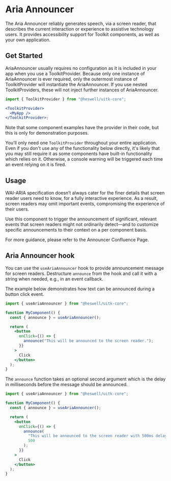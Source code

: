 

<Meta title="Documentation/Core/Aria Announcer" />

# Aria Announcer

The Aria Announcer reliably generates speech, via a screen reader, that
describes the current interaction or experience to assistive technology users.
It provides accessibility support for Toolkit components, as well as your own
application.

## Get Started

AriaAnnouncer usually requires no configuration as it is included in your app when you use a ToolkitProvider. Because only one instance of
AriaAnnouncer is ever required, only the outermost instance of ToolkitProvider will instantiate the AriaAnnouncer. If you use
nested ToolkitProviders, these will not inject further instances of AriaAnnouncer.

```jsx
import { ToolkitProvider } from "@heswell/uitk-core";

<ToolkitProvider>
  <MyApp />
</ToolkitProvider>;
```

Note that some component examples have the provider in their code, but this is
only for demonstration purposes.

You’ll only need one `ToolkitProvider` throughout your entire application.
Even if you don't use any of the functionality below directly, it's likely that
you may still require it as some components have built-in functionality which
relies on it. Otherwise, a console warning will be triggered each time an event
relying on it is fired.

## Usage

WAI-ARIA specification doesn’t always cater for the finer details that screen
reader users need to know, for a fully interactive experience. As a result,
screen readers may omit important events, compromising the experience of their
users.

Use this component to trigger the announcement of significant, relevant events
that screen readers might not ordinarily detect—and to customize specific
announcements to their context on a per component basis.

For more guidance, please refer to <Link url="https://confluence.uk.jpmorgan.com/confluence/x/pV7IWw">the Announcer Confluence Page</Link>.

## Aria Announcer hook

You can use the `useAriaAnnouncer` hook to provide announcement message for
screen readers. Destructure `announce` from the hook and call it with a string
when needed, e.g., in an event callback.

The example below demonstrates how text can be announced during a button click
event.

```jsx
import { useAriaAnnouncer } from "@heswell/uitk-core";

function MyComponent() {
  const { announce } = useAriaAnnouncer();

  return (
    <button
      onClick={() => {
        announce("This will be announced to the screen reader.");
      }}
    >
      Click
    </button>
  );
}
```

The `announce` function takes an optional second argument which is the delay in milliseconds before the message should be announced.

```jsx
import { useAriaAnnouncer } from "@heswell/uitk-core";

function MyComponent() {
  const { announce } = useAriaAnnouncer();

  return (
    <button
      onClick={() => {
        announce(
          "This will be announced to the screen reader with 500ms delay.",
          500
        );
      }}
    >
      Click
    </button>
  );
}
```
